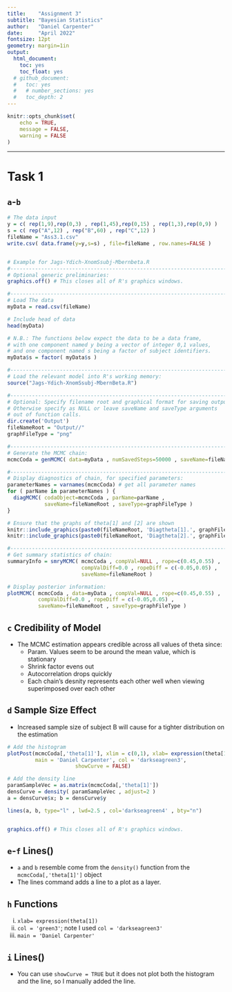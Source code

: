 ```yaml
---
title:    "Assignment 3"
subtitle: "Bayesian Statistics"
author:   "Daniel Carpenter"
date:     "April 2022"
fontsize: 12pt
geometry: margin=1in
output:
  html_document:
    toc: yes
    toc_float: yes
  # github_document:
  #   toc: yes
  #   # number_sections: yes
  #   toc_depth: 2
---
```


```r
knitr::opts_chunk$set(
	echo = TRUE,
	message = FALSE,
	warning = FALSE
)
```

---

# Task 1

## `a`-`b`

```r
# The data input
y = c( rep(1,9),rep(0,3) , rep(1,45),rep(0,15) , rep(1,3),rep(0,9) ) 
s = c( rep("A",12) , rep("B",60) , rep("C",12) )
fileName = "Ass3.1.csv"
write.csv( data.frame(y=y,s=s) , file=fileName , row.names=FALSE )


# Example for Jags-Ydich-XnomSsubj-Mbernbeta.R 
#------------------------------------------------------------------------------- 
# Optional generic preliminaries:
graphics.off() # This closes all of R's graphics windows.

#------------------------------------------------------------------------------- 
# Load The data 
myData = read.csv(fileName)

# Include head of data
head(myData)

# N.B.: The functions below expect the data to be a data frame, 
# with one component named y being a vector of integer 0,1 values,
# and one component named s being a factor of subject identifiers.
myData$s = factor( myData$s )

#------------------------------------------------------------------------------- 
# Load the relevant model into R's working memory:
source("Jags-Ydich-XnomSsubj-MbernBeta.R")

#------------------------------------------------------------------------------- 
# Optional: Specify filename root and graphical format for saving output.
# Otherwise specify as NULL or leave saveName and saveType arguments 
# out of function calls.
dir.create('Output')
fileNameRoot = "Output//"
graphFileType = "png" 

#------------------------------------------------------------------------------- 
# Generate the MCMC chain:
mcmcCoda = genMCMC( data=myData , numSavedSteps=50000 , saveName=fileNameRoot )

#------------------------------------------------------------------------------- 
# Display diagnostics of chain, for specified parameters:
parameterNames = varnames(mcmcCoda) # get all parameter names
for ( parName in parameterNames ) {
  diagMCMC( codaObject=mcmcCoda , parName=parName , 
            saveName=fileNameRoot , saveType=graphFileType )
}

# Ensure that the graphs of theta[1] and [2] are shown
knitr::include_graphics(paste0(fileNameRoot, 'Diagtheta[1].', graphFileType), dpi = 5)
knitr::include_graphics(paste0(fileNameRoot, 'Diagtheta[2].', graphFileType), dpi = 5)

#------------------------------------------------------------------------------- 
# Get summary statistics of chain:
summaryInfo = smryMCMC( mcmcCoda , compVal=NULL , rope=c(0.45,0.55) ,
                        compValDiff=0.0 , ropeDiff = c(-0.05,0.05) ,
                        saveName=fileNameRoot )

# Display posterior information:
plotMCMC( mcmcCoda , data=myData , compVal=NULL , rope=c(0.45,0.55) ,
          compValDiff=0.0 , ropeDiff = c(-0.05,0.05) ,
          saveName=fileNameRoot , saveType=graphFileType )
```


## `c` Credibility of Model
* The MCMC estimation appears credible across all values of theta since:
  * Param. Values seem to be around the mean value, which is stationary
  * Shrink factor evens out
  * Autocorrelation drops quickly
  * Each chain's desnity represents each other well when viewing superimposed over each other

## `d` Sample Size Effect
* Increased sample size of subject B will cause for a tighter distribution on the estimation

```r
# Add the histogram
plotPost(mcmcCoda[,'theta[1]'], xlim = c(0,1), xlab= expression(theta[1]),
         main = 'Daniel Carpenter', col = 'darkseagreen3',
                      showCurve = FALSE)

# Add the density line
paramSampleVec = as.matrix(mcmcCoda[,'theta[1]'])
densCurve = density( paramSampleVec , adjust=2 )
a = densCurve$x; b = densCurve$y

lines(a, b, type="l" , lwd=2.5 , col='darkseagreen4' , bty="n")


graphics.off() # This closes all of R's graphics windows.
```

## `e`-`f` Lines()
* `a` and `b` resemble come from the `density()` function from the `mcmcCoda[,'theta[1]']` object
* The lines command adds a line to a plot as a layer.

## `h` Functions
i. `xlab= expression(theta[1])`
ii. `col = 'green3'`; note I used `col = 'darkseagreen3'`
iii. `main = 'Daniel Carpenter'`

## `i` Lines()
* You can use `showCurve = TRUE` but it does not plot both the histogram and the line, so I manually added the line.

